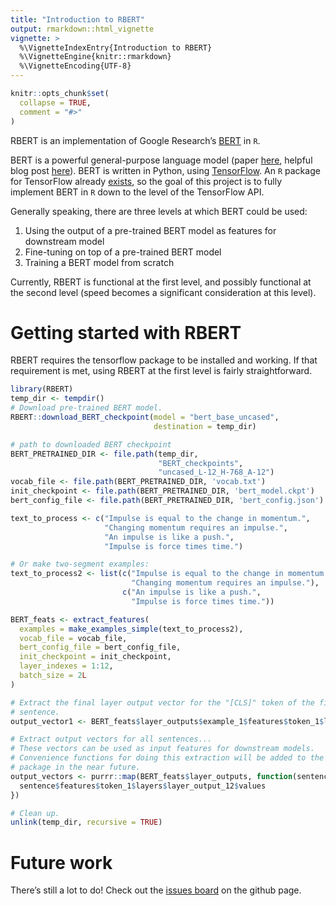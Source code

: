 ```yaml
---
title: "Introduction to RBERT"
output: rmarkdown::html_vignette
vignette: >
  %\VignetteIndexEntry{Introduction to RBERT}
  %\VignetteEngine{knitr::rmarkdown}
  %\VignetteEncoding{UTF-8}
---
```


<!--  Copyright 2019 Bedford Freeman & Worth Pub Grp LLC DBA Macmillan Learning. -->
<!--  -->
<!--  Licensed under the Apache License, Version 2.0 (the "License"); -->
<!--  you may not use this file except in compliance with the License. -->
<!--  You may obtain a copy of the License at -->
<!--  -->
<!--      http://www.apache.org/licenses/LICENSE-2.0 -->
<!--  -->
<!--  Unless required by applicable law or agreed to in writing, software -->
<!--  distributed under the License is distributed on an "AS IS" BASIS, -->
<!--  WITHOUT WARRANTIES OR CONDITIONS OF ANY KIND, either express or implied. -->
<!--  See the License for the specific language governing permissions and -->
<!--  limitations under the License. -->

```r
knitr::opts_chunk$set(
  collapse = TRUE,
  comment = "#>"
)
```





RBERT is an implementation of Google Research's 
[BERT](https://github.com/google-research/bert) in `R`. 

BERT is a powerful general-purpose language model
(paper [here](https://arxiv.org/pdf/1810.04805.pdf), 
helpful blog post [here](http://jalammar.github.io/illustrated-bert/)).
BERT is written in Python, using [TensorFlow](https://www.tensorflow.org/).
An `R` package for TensorFlow already [exists](https://tensorflow.rstudio.com/),
so the goal of this project is to fully implement BERT in `R` down to the level
of the TensorFlow API.

Generally speaking, there are three levels at which BERT could be used:

1. Using the output of a pre-trained BERT model as features for downstream model
2. Fine-tuning on top of a pre-trained BERT model
3. Training a BERT model from scratch

Currently, RBERT is functional at the first level, and possibly functional
at the second level (speed becomes a significant consideration at this level).

# Getting started with RBERT

RBERT requires the tensorflow package to be installed and working. If that
requirement is met, using RBERT at the first level is fairly 
straightforward. 

```r
library(RBERT)
temp_dir <- tempdir()
# Download pre-trained BERT model.
RBERT::download_BERT_checkpoint(model = "bert_base_uncased",
                                destination = temp_dir)

# path to downloaded BERT checkpoint
BERT_PRETRAINED_DIR <- file.path(temp_dir,
                                 "BERT_checkpoints", 
                                 "uncased_L-12_H-768_A-12")
vocab_file <- file.path(BERT_PRETRAINED_DIR, 'vocab.txt')
init_checkpoint <- file.path(BERT_PRETRAINED_DIR, 'bert_model.ckpt')
bert_config_file <- file.path(BERT_PRETRAINED_DIR, 'bert_config.json')

text_to_process <- c("Impulse is equal to the change in momentum.",
                     "Changing momentum requires an impulse.",
                     "An impulse is like a push.",
                     "Impulse is force times time.")

# Or make two-segment examples:
text_to_process2 <- list(c("Impulse is equal to the change in momentum.",
                           "Changing momentum requires an impulse."),
                         c("An impulse is like a push.",
                           "Impulse is force times time."))

BERT_feats <- extract_features(
  examples = make_examples_simple(text_to_process2),
  vocab_file = vocab_file,
  bert_config_file = bert_config_file,
  init_checkpoint = init_checkpoint,
  layer_indexes = 1:12,
  batch_size = 2L
)

# Extract the final layer output vector for the "[CLS]" token of the first
# sentence. 
output_vector1 <- BERT_feats$layer_outputs$example_1$features$token_1$layers$layer_output_12$values

# Extract output vectors for all sentences...
# These vectors can be used as input features for downstream models.
# Convenience functions for doing this extraction will be added to the
# package in the near future.
output_vectors <- purrr::map(BERT_feats$layer_outputs, function(sentence) {
  sentence$features$token_1$layers$layer_output_12$values
})

# Clean up.
unlink(temp_dir, recursive = TRUE)
```

# Future work

There's still a lot to do! Check out the 
[issues board](https://github.com/macmillanhighered/RBERT/issues) 
on the github page.
